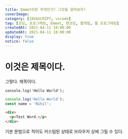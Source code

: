 ```yaml
---
title: Emmet이란 무엇인가! 그것을 알아보자!
coverImage: 
category: [JAVASCRIPT, vscode]
tag: [코딩, 프로그래밍, Emmet, 젠코딩, 웹개발, 웹 프로그래밍]
createdAt: 2021-04-11 18:00:00
updatedAt: 2021-04-11 18:00:00
display: true
notice: false
---
```


# 이것은 제목이다.
그렇다. 제목이다.

`console.log('Hello World');`

```js
console.log('Hello World');
const name = 'Nihil';
```

```html
<div>
  <p>Test Word.</p>
</div>
```

기본 문법으로 적어도 커스텀된 상태로 브라우저 상에 그릴 수 있다.